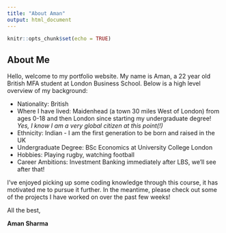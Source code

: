 ```yaml
---
title: "About Aman"
output: html_document
---
```


```r
knitr::opts_chunk$set(echo = TRUE)
```

## About Me

Hello, welcome to my portfolio website. My name is Aman, a 22 year old British MFA student at London Business School. Below is a high level overview of my background:

+ Nationality: British
+ Where I have lived: Maidenhead (a town 30 miles West of London) from ages 0-18 and then London since starting my undergraduate degree! *Yes, I know I am a very global citizen at this point(!)*
+ Ethnicity: Indian - I am the first generation to be born and raised in the UK
+ Undergraduate Degree: BSc Economics at University College London
+ Hobbies: Playing rugby, watching football
+ Career Ambitions: Investment Banking immediately after LBS, we'll see after that!

I've enjoyed picking up some coding knowledge through this course, it has motivated me to pursue it further. In the meantime, please check out some of the projects I have worked on over the past few weeks!

All the best,

**Aman Sharma**


